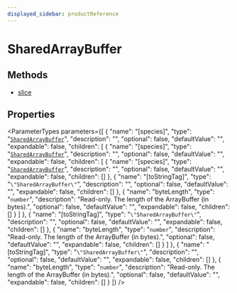 ```yaml
---
displayed_sidebar: productReference
---
```



# SharedArrayBuffer

## Methods

- [slice](../SharedArrayBuffer/methods/SharedArrayBuffer.slice.mdx)

## Properties

<ParameterTypes parameters={[
  {
    "name": "[species]",
    "type": "[`SharedArrayBuffer`](../variables/SharedArrayBuffer-1.mdx)",
    "description": "",
    "optional": false,
    "defaultValue": "",
    "expandable": false,
    "children": [
      {
        "name": "[species]",
        "type": "[`SharedArrayBuffer`](../variables/SharedArrayBuffer-1.mdx)",
        "description": "",
        "optional": false,
        "defaultValue": "",
        "expandable": false,
        "children": [
          {
            "name": "[species]",
            "type": "[`SharedArrayBuffer`](../variables/SharedArrayBuffer-1.mdx)",
            "description": "",
            "optional": false,
            "defaultValue": "",
            "expandable": false,
            "children": []
          },
          {
            "name": "[toStringTag]",
            "type": "``\"SharedArrayBuffer\"``",
            "description": "",
            "optional": false,
            "defaultValue": "",
            "expandable": false,
            "children": []
          },
          {
            "name": "byteLength",
            "type": "`number`",
            "description": "Read-only. The length of the ArrayBuffer (in bytes).",
            "optional": false,
            "defaultValue": "",
            "expandable": false,
            "children": []
          }
        ]
      },
      {
        "name": "[toStringTag]",
        "type": "``\"SharedArrayBuffer\"``",
        "description": "",
        "optional": false,
        "defaultValue": "",
        "expandable": false,
        "children": []
      },
      {
        "name": "byteLength",
        "type": "`number`",
        "description": "Read-only. The length of the ArrayBuffer (in bytes).",
        "optional": false,
        "defaultValue": "",
        "expandable": false,
        "children": []
      }
    ]
  },
  {
    "name": "[toStringTag]",
    "type": "``\"SharedArrayBuffer\"``",
    "description": "",
    "optional": false,
    "defaultValue": "",
    "expandable": false,
    "children": []
  },
  {
    "name": "byteLength",
    "type": "`number`",
    "description": "Read-only. The length of the ArrayBuffer (in bytes).",
    "optional": false,
    "defaultValue": "",
    "expandable": false,
    "children": []
  }
]} />
